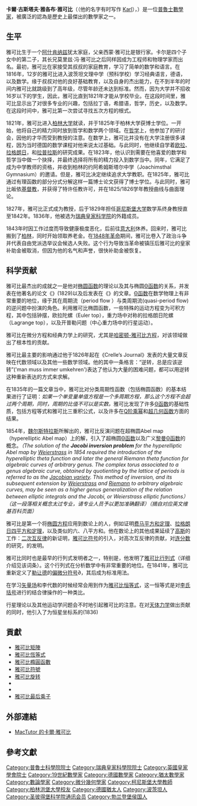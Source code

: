 {{Infobox_Scientist
| name     = 卡爾·雅可比<br />Carl Jacobi
| image    = Carl Jacobi.jpg
| image_size = 300px
| caption   = Carl Gustav Jacob Jacobi
| birth_date = {{birth date|1804|12|10}}
| birth_place = {{flag|普魯士}}[[波茨坦|波茨坦]] 
| death_date = {{death date and age|1851|2|18|1804|12|10}}
| death_place = {{flag|普魯士}}[[柏林|柏林]] 
| residence = [[File:Flag_of_Prussia_(1892-1918).svg|20px]] [[普魯士|普魯士]]  
| nationality =  [[File:Flag_of_Prussia_(1892-1918).svg|20px]] [[普魯士|普魯士]]  
| field = [[數學|數學]] 
| work_institution = [[柯尼斯堡大學|柯尼斯堡大學]]
| alma_mater = [[柏林大學|柏林大學]]
| doctoral_advisor = [[Enno_Dirksen|Enno Dirksen]]
| doctoral_students = [[Paul_Albert_Gordan|Paul Albert Gordan]]<br>	
[[Otto_Hesse|Otto Hesse]]	
<!--[[Oswald_Hermes|Oswald Hermes]]</br>		
[[Otto_Hesse|Otto Hesse]]</br>		
[[Friedrich_Richelot|Friedrich Richelot]]</br>		
[[Wilhelm_Scheibner|Wilhelm Scheibner]]-->	
| known_for  = [[雅可比橢圓函數|雅可比橢圓函數]]<br>[[雅可比矩陣|雅可比矩陣]]<br>[[雅可比符号|雅可比符號]]<br>[[雅可比恆等式|雅可比恆等式]]<br>[[雅可比旋转|雅可比旋转]]
| religion = 大學時從[[猶太教|猶太教]]轉信[[基督教|基督教]]<ref>Retrieved from [http://www-groups.dcs.st-and.ac.uk/~history/Biographies/Jacobi.html The MacTutor History of Mathematics archive: “ Carl Gustav Jacob Jacobi”] {{Wayback|url=http://www-groups.dcs.st-and.ac.uk/~history/Biographies/Jacobi.html |date=20080210095125 }}</ref> }}

'''卡爾·古斯塔夫·雅各布·雅可比'''（{{lang-de|Carl Gustav Jacob Jacobi}}（他的名字有时写作 [[卡尔_(名)|Karl]]），{{bd|1804年|12月10日|1851年|2月18日|catIdx=Jacobi}}）是一位[[普魯士|普魯士]][[數學家|數學家]]，被廣泛的認為是歷史上最傑出的數學家之一。

== 生平 ==
雅可比生于一个[[阿什肯纳兹|阿什肯纳兹]]犹太家庭，父亲西蒙·雅可比是银行家。卡尔是四个子女中的第二子，其长兄莫里兹·冯·雅可比之后同样因成为工程师和物理学家而出名。最初，雅可比在家接受其叔叔的家庭教育，学习了简单的数学和语言。在1816年，12岁的雅可比进入波茨坦文理中学（预科学校）学习经典语言，德语，以及数学。缘于叔叔对他的良好基础教育，以及自身的杰出能力，在不到半年的时间内雅可比就跳级到了高年级，尽管年龄还未达到标准。然而，因为大学并不招收16岁以下的学生，因此，雅可比直到1821年才能从学校毕业。在这段时间里，雅可比显示出了对很多专业的兴趣，包括拉丁语，希腊语，哲学，历史，以及数学。在这段时间中，雅可比第一次尝试寻找五次方程的根式。

1821年，雅可比进入[[柏林大学|柏林大学]]就读，并于1825年于柏林大学获博士学位。一开始，他将自己的精力同时放到哲学和数学两个领域。在[[哲学|哲学]]上，他参加了{{le|奥古斯特·伯克|August Böckh|伯克}}的研讨会，因他的才华而受到教授的注意。在数学上，雅可比并没有在大学注册很多课程，因为当时德国的数学课程对他来说太过基础。与此同时，他继续自学着[[欧拉|欧拉]]、[[拉格朗日|拉格朗日]]，和[[拉普拉斯|拉普拉斯]]的研究成果。在1823年，他认识到需要在他喜爱的数学和哲学当中做一个抉择，并最终选择将所有的精力投入到数学当中。同年，它满足了成为中学教师的资格，并收到柏林的约阿希姆斯塔尔中学（Joachimsthal Gymnasium）的邀请。但是，雅可比决定继续追求大学教职。在1825年，雅可比通过有理函数的部分分式分解这样一篇博士论文获得了博士学位。与此同时，雅可比皈依[[基督教|基督教]]，并获得了特许任教许可，并在1825/1826学年教授曲线与曲面理论。

1827年，雅可比正式成为教授，后于1829年担任[[哥尼斯堡大学|哥尼斯堡大学]]数学系终身教授直至1842年。1836年，他被选为[[瑞典皇家科学院|瑞典皇家科学院]]的外籍成员。

1843年时因工作过度而导致健康极度恶化，后前往[[意大利|意大利]]休养。回来时，雅可比搬到了[[柏林|柏林]]，同时开始领取养老金。在[[1848年革命|1848年革命]]期间，雅可比卷入了政治斗争并代表自由党派选举议会候选人失败。这个行为导致当革命被镇压后雅可比的皇家补助金被取消，但因为他的名气和声誉，很快补助金被恢复。

== 科学贡献 ==
雅可比最杰出的成就之一是他对[[橢圓函數|椭圆函数]]的理论以及其与椭圆[[Θ函數|Θ函数]]的关系，并发表在他著名的论文《''{{link-en|Fundamenta nova theoriae functionum ellipticarum|Fundamenta nova theoriae functionum ellipticarum}}''》(1829)以及后发表在《''{{link-en|Crelle's Journal|Crelle's Journal}}''》的文章。[[Θ函數|Θ函数]]在数学物理上有非常重要的地位，缘于其在周期流（period flow ）与类周期流(quasi-period flow) 的逆问题中扮演的角色。利用雅可比椭圆函数，一些特殊的运动方程变为可积方程，其中包括钟摆，欧拉陀螺（Euler top），重力场中对称的拉格朗日陀螺（Lagrange top），以及开普勒问题（中心重力场中的行星运动）。

雅可比在微分方程和经典力学上的研究，尤其是[[哈密顿-雅可比方程|哈密顿-雅可比方程]]，对该领域做出了根本性的贡献。

雅可比最主要的影响通过他于1826年起在《Crelle’s Journal》发表的大量文章反映在代数领域以及其他一些数学领域。他的其中一条格言：“逆转，总是应该逆转”('man muss immer umkehren')表达了他认为大量的困难问题，都可以用逆转这种重新表达的方式来求解。

在1835年的一篇文章当中，雅可比对分类周期性函数（包括椭圆函数）的基本结果进行了证明：''如果一个单变量单值方程是一个多周期方程，那么这个方程不会超过两个周期，同时，周期的比值不可以是实数。''雅可比发现了许多[[Θ函數|Θ函数]]的基础性质，包括方程等式和雅可比三重积公式，以及许多在[[Q阶乘幂|Q阶乘幂]]和[[超几何函数|超几何函数]]方面的结果。

1854年，[[卡尔·魏尔斯特拉斯|魏尔斯特拉斯]]所解出的，雅可比反演问题在超椭圆Abel map（hyperelliptic Abel map）上的解，引入了超椭圆[[Θ函數|Θ函数]]以及广义[[波恩哈德·黎曼|黎曼]][[Θ函數|Θ函数]]的概念。''（The solution of the '''Jacobi inversion problem''' for the hyperelliptic Abel map by [[Weierstrass|Weierstrass]] in 1854 required the introduction of the hyperelliptic theta function and later the general Riemann theta function for algebraic curves of arbitrary genus. The complex torus associated to a genus algebraic curve, obtained by quotienting by the lattice of periods is referred to as the [[Jacobian_variety|Jacobian variety]]. This method of inversion, and its subsequent extension by [[Weierstrass|Weierstrass]] and [[Riemann|Riemann]] to arbitrary algebraic curves, may be seen as a higher genus generalization of the relation between elliptic integrals and the Jacobi, or Weierstrass elliptic functions）（这一段落相关概念太过专业，请专业人员予以更加准确翻译）（摘自对应英文维基百科页面）''

雅可比是第一个将[[橢圓函數|椭圆方程]]应用到数论上的人，例如证明[[费马平方和定理|费马平方和定理]]、[[四平方和定理|拉格朗日四平方和定理]]，以及类似的六、八平方和。他在数论上的其他成果延续了[[卡爾·弗里德里希·高斯|高斯]]的工作：[[二次互反律|二次互反律]]的新证明，[[雅可比符号|雅可比符号]]的引入，对高次互反律的贡献，对[[连分数|连分数]]的研究，{{tsl|en|Jacobi sum|雅可比和}}的发明。

雅可比同时也是最早的行列式发明者之一，特别是，他发明了[[雅可比行列式|雅可比行列式]]（详细介绍见该词条）。这个行列式在分析数学中有非常重要的地位。在1841年，雅可比重新定义了[[阿德里安-马里·勒让德|勒让德]]的[[偏导数|偏微分符号]]∂，其后成为标准用法。

在学习[[矢量场|矢量场]]和李代数的时候经常会用到作为[[雅可比恒等式|雅可比恒等式]]，这一恒等式是对[[李氏括号|李氏括号]]进行的结合律操作的一种类比。

行星理论以及其他运动学问题会不时地引起雅可比的注意。在对[[天體力學|天体力学]]做出贡献的同时，他引入了为恒星坐标系的{{link-en|雅可比积分|Jacobi integral}}(1836)

== 貢獻 ==
* [[雅可比矩陣|雅可比矩陣]]
* [[雅可比恆等式|雅可比恆等式]]
* [[雅可比橢圓函數|雅可比橢圓函數]]
* [[雅可比符号|雅可比符號]]
* [[雅可比旋转|雅可比旋转]]
* {{link-en|雅可比和|Jacobi sum}}
* {{link-en|雅可比积分|Jacobi integral}}
* [https://arxiv.org/pdf/0709.3231.pdf 雅可比最后乘子]{{Wayback|url=https://arxiv.org/pdf/0709.3231.pdf |date=20160701140555 }}

== 外部連結 ==
* [http://www-history.mcs.st-andrews.ac.uk/Biographies/Jacobi.html MacTutor 的卡爾·雅可比]{{Wayback|url=http://www-history.mcs.st-andrews.ac.uk/Biographies/Jacobi.html |date=20080210131243 }}
== 參考文獻 ==

{{reflist}}

{{Authority control}}
{{DEFAULTSORT:Jacobi, Carl Gustav Jacob}}
[[Category:普魯士科學院院士|Category:普魯士科學院院士]]
[[Category:瑞典皇家科學院院士|Category:瑞典皇家科學院院士]]
[[Category:英國皇家學會院士|Category:英國皇家學會院士]]
[[Category:19世紀數學家|Category:19世紀數學家]]
[[Category:德國數學家|Category:德國數學家]]
[[Category:猶太數學家|Category:猶太數學家]]
[[Category:數論學家|Category:數論學家]]
[[Category:微分幾何學家|Category:微分幾何學家]]
[[Category:柯尼斯堡大學教師|Category:柯尼斯堡大學教師]]
[[Category:柏林洪堡大學校友|Category:柏林洪堡大學校友]]
[[Category:德國猶太人|Category:德國猶太人]]
[[Category:波茨坦人|Category:波茨坦人]]
[[Category:圣彼得堡科学院通讯会员|Category:圣彼得堡科学院通讯会员]]
[[Category:勃兰登堡侯国人|Category:勃兰登堡侯国人]]